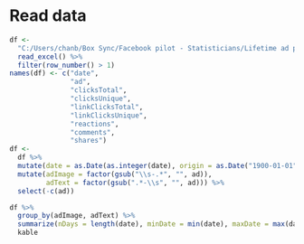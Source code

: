 # Read data

```r
df <-
  "C:/Users/chanb/Box Sync/Facebook pilot - Statisticians/Lifetime ad performance by day, no consents or completions 5.19.17.xlsx" %>% 
  read_excel() %>% 
  filter(row_number() > 1)
names(df) <- c("date",
               "ad",
               "clicksTotal",
               "clicksUnique",
               "linkClicksTotal",
               "linkClicksUnique",
               "reactions",
               "comments",
               "shares")
df <-
  df %>% 
  mutate(date = as.Date(as.integer(date), origin = as.Date("1900-01-01"))) %>% 
  mutate(adImage = factor(gsub("\\s-.*", "", ad)),
         adText = factor(gsub(".*-\\s", "", ad))) %>% 
  select(-c(ad))
```

```r
df %>% 
  group_by(adImage, adText) %>% 
  summarize(nDays = length(date), minDate = min(date), maxDate = max(date)) %>% 
  kable
```
